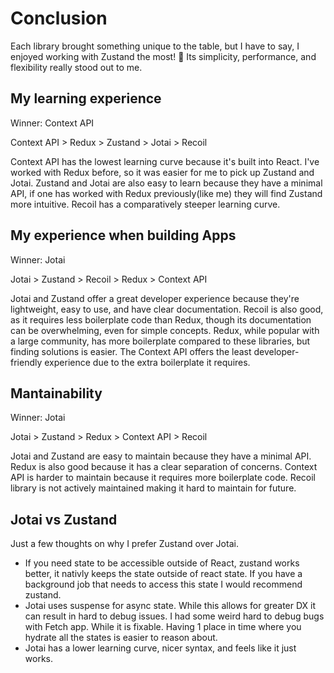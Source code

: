 # Conclusion

Each library brought something unique to the table, but I have to say, I enjoyed working with Zustand the most! 🎉 Its simplicity, performance, and flexibility really stood out to me.

## My learning experience
Winner: Context API

Context API > Redux > Zustand > Jotai > Recoil

Context API has the lowest learning curve because it's built into React.
I've worked with Redux before, so it was easier for me to pick up Zustand and Jotai.
Zustand and Jotai are also easy to learn because they have a minimal API, if one has worked with Redux previously(like me) they will find Zustand more intuitive. 
Recoil has a comparatively steeper learning curve.


## My experience when building Apps
Winner: Jotai

Jotai > Zustand > Recoil > Redux > Context API

Jotai and Zustand offer a great developer experience because they're lightweight, easy to use, and have clear documentation. 
Recoil is also good, as it requires less boilerplate code than Redux, though its documentation can be overwhelming, even for simple concepts. 
Redux, while popular with a large community, has more boilerplate compared to these libraries, but finding solutions is easier. 
The Context API offers the least developer-friendly experience due to the extra boilerplate it requires.

## Mantainability
Winner: Jotai

Jotai > Zustand > Redux > Context API > Recoil

Jotai and Zustand are easy to maintain because they have a minimal API. 
Redux is also good because it has a clear separation of concerns. 
Context API is harder to maintain because it requires more boilerplate code. 
Recoil library is not actively maintained making it hard to maintain for future.

## Jotai vs Zustand
Just a few thoughts on why I prefer Zustand over Jotai.

* If you need state to be accessible outside of React, zustand works better, it nativly keeps the state outside of react state. If you have a background job that needs to access this state I would recommend zustand.
* Jotai uses suspense for async state. While this allows for greater DX it can result in hard to debug issues. I had some weird hard to debug bugs with Fetch app. While it is fixable. Having 1 place in time where you hydrate all the states is easier to reason about.
* Jotai has a lower learning curve, nicer syntax, and feels like it just works.
